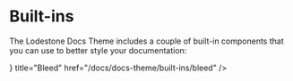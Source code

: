 # Built-ins


The Lodestone Docs Theme includes a couple of built-in components that you can use
to better style your documentation:

<Cards>
  <Card
    icon={<CardsIcon />}
    title="Bleed"
    href="/docs/docs-theme/built-ins/bleed"
  />
</Cards>
